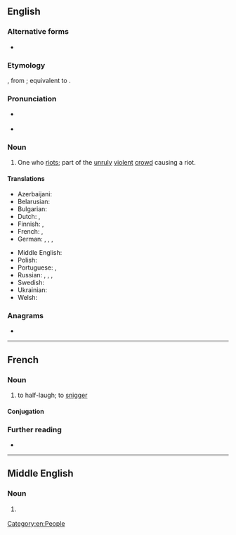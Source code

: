 ==English==

===Alternative forms===
* {{alter|en|riotor||now rare}}

===Etymology===
{{inh+|en|enm|riotour}}, from {{der|en|fro|rioteor}}; equivalent to {{af|en|riot|-er}}.

===Pronunciation===
* {{a|RP}} {{IPA|en|/ˈɹaɪətə/}}
* {{a|GA}} {{IPA|en|/ˈɹaɪətɚ/}}

===Noun===
{{en-noun}}

# One who [[riot]]s; part of the [[unruly]] [[violent]] [[crowd]] causing a riot.
#: {{ux|en|The '''rioters''' had erected a makeshift barricade and were pelting the police with rocks from behind it.}}

====Translations====
{{trans-top|one who riots}}
* Azerbaijani: {{t|az|iğtişaşçı}}
* Belarusian: {{t-needed|be}}
* Bulgarian: {{t+|bg|размирник|m}}
* Dutch: {{t+|nl|relschopper|m}}, {{t|nl|oproermaker|m}}
* Finnish: {{t+|fi|mellakoitsija}}, {{t+|fi|mellakoija}}
* French: {{t+|fr|émeutier|m}}, {{t+|fr|émeutière|f}}
* German: {{t+|de|Randalierer|m}}, {{t+|de|Randaliererin|f}}, {{t+|de|Aufrührer|m}}, {{t+|de|Aufrührerin|f}}
{{trans-mid}}
* Middle English: {{t|enm|riotour}}
* Polish: {{t-needed|pl}}
* Portuguese: {{t|pt|baderneiro|m}}, {{t|pt|baderneira|f}}
* Russian: {{t+|ru|бунтовщи́к|m}}, {{t+|ru|повста́нец|m}}, {{t+|ru|мяте́жник|m}}, {{t+|ru|бунта́рь|m}}
* Swedish: {{t|sv|upploppsmakare|c}}
* Ukrainian: {{t-needed|uk}}
* Welsh: {{t+|cy|terfysgwr|m}}
{{trans-bottom}}

===Anagrams===
* {{anagrams|en|a=eiorrt|Terrio}}

[[Category:en:People]]
----

==French==

===Noun===
{{fr-verb}}

# to half-laugh; to [[snigger]]

====Conjugation====
{{fr-conj-auto}}

===Further reading===
* {{R:TLFi}}

----

==Middle English==

===Noun===
{{head|enm|noun}}

# {{tlb|enm|Late ME}} {{alt form|enm|riotour}}